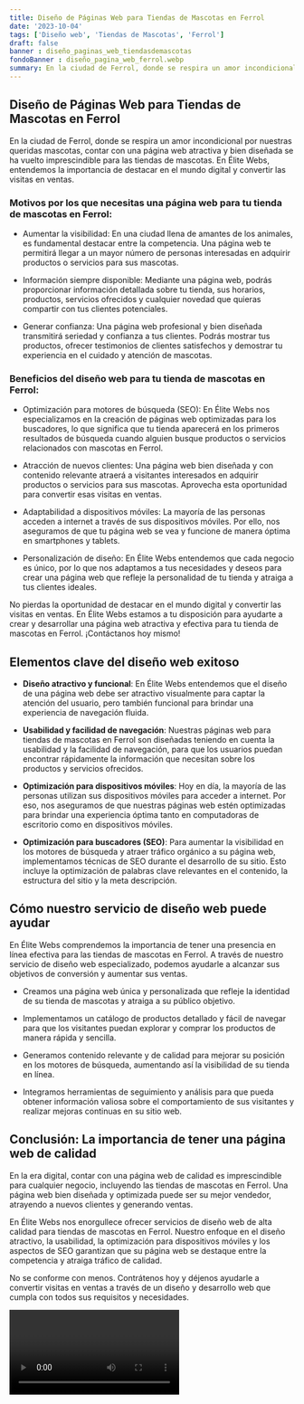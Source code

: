```yaml
---
title: Diseño de Páginas Web para Tiendas de Mascotas en Ferrol
date: '2023-10-04'
tags: ['Diseño web', 'Tiendas de Mascotas', 'Ferrol']
draft: false
banner : diseño_paginas_web_tiendasdemascotas
fondoBanner : diseño_pagina_web_ferrol.webp
summary: En la ciudad de Ferrol, donde se respira un amor incondicional por nuestras queridas mascotas, contar con una página web atractiva y bien diseñada se ha vuelto imprescindible para las tiendas de mascotas. En Élite Webs, entendemos la importancia de destacar en el mundo digital y convertir las visitas en ventas.
---
```


## Diseño de Páginas Web para Tiendas de Mascotas en Ferrol

En la ciudad de Ferrol, donde se respira un amor incondicional por nuestras queridas mascotas, contar con una página web atractiva y bien diseñada se ha vuelto imprescindible para las tiendas de mascotas. En Élite Webs, entendemos la importancia de destacar en el mundo digital y convertir las visitas en ventas.

### Motivos por los que necesitas una página web para tu tienda de mascotas en Ferrol:

- Aumentar la visibilidad: En una ciudad llena de amantes de los animales, es fundamental destacar entre la competencia. Una página web te permitirá llegar a un mayor número de personas interesadas en adquirir productos o servicios para sus mascotas.

- Información siempre disponible: Mediante una página web, podrás proporcionar información detallada sobre tu tienda, sus horarios, productos, servicios ofrecidos y cualquier novedad que quieras compartir con tus clientes potenciales.

- Generar confianza: Una página web profesional y bien diseñada transmitirá seriedad y confianza a tus clientes. Podrás mostrar tus productos, ofrecer testimonios de clientes satisfechos y demostrar tu experiencia en el cuidado y atención de mascotas.

### Beneficios del diseño web para tu tienda de mascotas en Ferrol:

- Optimización para motores de búsqueda (SEO): En Élite Webs nos especializamos en la creación de páginas web optimizadas para los buscadores, lo que significa que tu tienda aparecerá en los primeros resultados de búsqueda cuando alguien busque productos o servicios relacionados con mascotas en Ferrol.

- Atracción de nuevos clientes: Una página web bien diseñada y con contenido relevante atraerá a visitantes interesados en adquirir productos o servicios para sus mascotas. Aprovecha esta oportunidad para convertir esas visitas en ventas.

- Adaptabilidad a dispositivos móviles: La mayoría de las personas acceden a internet a través de sus dispositivos móviles. Por ello, nos aseguramos de que tu página web se vea y funcione de manera óptima en smartphones y tablets.

- Personalización de diseño: En Élite Webs entendemos que cada negocio es único, por lo que nos adaptamos a tus necesidades y deseos para crear una página web que refleje la personalidad de tu tienda y atraiga a tus clientes ideales.

No pierdas la oportunidad de destacar en el mundo digital y convertir las visitas en ventas. En Élite Webs estamos a tu disposición para ayudarte a crear y desarrollar una página web atractiva y efectiva para tu tienda de mascotas en Ferrol. ¡Contáctanos hoy mismo!

<GifSeo />

<Cta />

## Elementos clave del diseño web exitoso

- **Diseño atractivo y funcional**: En Élite Webs entendemos que el diseño de una página web debe ser atractivo visualmente para captar la atención del usuario, pero también funcional para brindar una experiencia de navegación fluida.

- **Usabilidad y facilidad de navegación**: Nuestras páginas web para tiendas de mascotas en Ferrol son diseñadas teniendo en cuenta la usabilidad y la facilidad de navegación, para que los usuarios puedan encontrar rápidamente la información que necesitan sobre los productos y servicios ofrecidos.

- **Optimización para dispositivos móviles**: Hoy en día, la mayoría de las personas utilizan sus dispositivos móviles para acceder a internet. Por eso, nos aseguramos de que nuestras páginas web estén optimizadas para brindar una experiencia óptima tanto en computadoras de escritorio como en dispositivos móviles.

- **Optimización para buscadores (SEO)**: Para aumentar la visibilidad en los motores de búsqueda y atraer tráfico orgánico a su página web, implementamos técnicas de SEO durante el desarrollo de su sitio. Esto incluye la optimización de palabras clave relevantes en el contenido, la estructura del sitio y la meta descripción.

## Cómo nuestro servicio de diseño web puede ayudar

En Élite Webs comprendemos la importancia de tener una presencia en línea efectiva para las tiendas de mascotas en Ferrol. A través de nuestro servicio de diseño web especializado, podemos ayudarle a alcanzar sus objetivos de conversión y aumentar sus ventas.

- Creamos una página web única y personalizada que refleje la identidad de su tienda de mascotas y atraiga a su público objetivo.

- Implementamos un catálogo de productos detallado y fácil de navegar para que los visitantes puedan explorar y comprar los productos de manera rápida y sencilla.

- Generamos contenido relevante y de calidad para mejorar su posición en los motores de búsqueda, aumentando así la visibilidad de su tienda en línea.

- Integramos herramientas de seguimiento y análisis para que pueda obtener información valiosa sobre el comportamiento de sus visitantes y realizar mejoras continuas en su sitio web.

## Conclusión: La importancia de tener una página web de calidad

En la era digital, contar con una página web de calidad es imprescindible para cualquier negocio, incluyendo las tiendas de mascotas en Ferrol. Una página web bien diseñada y optimizada puede ser su mejor vendedor, atrayendo a nuevos clientes y generando ventas.

En Élite Webs nos enorgullece ofrecer servicios de diseño web de alta calidad para tiendas de mascotas en Ferrol. Nuestro enfoque en el diseño atractivo, la usabilidad, la optimización para dispositivos móviles y los aspectos de SEO garantizan que su página web se destaque entre la competencia y atraiga tráfico de calidad.

No se conforme con menos. Contrátenos hoy y déjenos ayudarle a convertir visitas en ventas a través de un diseño y desarrollo web que cumpla con todos sus requisitos y necesidades.

<Video />

<CtaBot job='Tiendas de Mascotas' city='Ferrol'/>

<Gmaps query='Ferrol+españa+maps' />